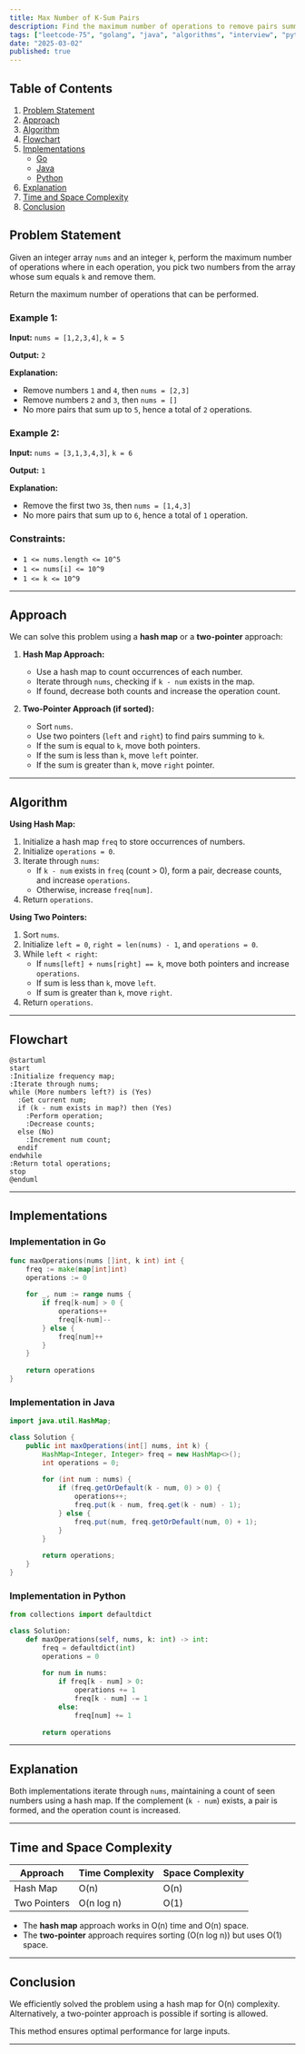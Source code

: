 ```yaml
---
title: Max Number of K-Sum Pairs
description: Find the maximum number of operations to remove pairs summing to k from an array. Includes Go and Java implementations.
tags: ["leetcode-75", "golang", "java", "algorithms", "interview", "python", "leetcode"]
date: "2025-03-02"
published: true
---
```


## Table of Contents
1. [Problem Statement](#problem-statement)
2. [Approach](#approach)
3. [Algorithm](#algorithm)
4. [Flowchart](#flowchart)
5. [Implementations](#implementations)
   - [Go](#implementation-in-go)
   - [Java](#implementation-in-java)
   - [Python](#implementation-in-python)
6. [Explanation](#explanation)
7. [Time and Space Complexity](#time-and-space-complexity)
8. [Conclusion](#conclusion)

## Problem Statement
Given an integer array `nums` and an integer `k`, perform the maximum number of operations where in each operation, you pick two numbers from the array whose sum equals `k` and remove them.

Return the maximum number of operations that can be performed.

### Example 1:
**Input:** `nums = [1,2,3,4]`, `k = 5`

**Output:** `2`

**Explanation:**
- Remove numbers `1` and `4`, then `nums = [2,3]`
- Remove numbers `2` and `3`, then `nums = []`
- No more pairs that sum up to `5`, hence a total of `2` operations.

### Example 2:
**Input:** `nums = [3,1,3,4,3]`, `k = 6`

**Output:** `1`

**Explanation:**
- Remove the first two `3`s, then `nums = [1,4,3]`
- No more pairs that sum up to `6`, hence a total of `1` operation.

### Constraints:
- `1 <= nums.length <= 10^5`
- `1 <= nums[i] <= 10^9`
- `1 <= k <= 10^9`

---

## Approach
We can solve this problem using a **hash map** or a **two-pointer** approach:

1. **Hash Map Approach:**
   - Use a hash map to count occurrences of each number.
   - Iterate through `nums`, checking if `k - num` exists in the map.
   - If found, decrease both counts and increase the operation count.
   
2. **Two-Pointer Approach (if sorted):**
   - Sort `nums`.
   - Use two pointers (`left` and `right`) to find pairs summing to `k`.
   - If the sum is equal to `k`, move both pointers.
   - If the sum is less than `k`, move `left` pointer.
   - If the sum is greater than `k`, move `right` pointer.
   
---

## Algorithm
**Using Hash Map:**
1. Initialize a hash map `freq` to store occurrences of numbers.
2. Initialize `operations = 0`.
3. Iterate through `nums`:
   - If `k - num` exists in `freq` (count > 0), form a pair, decrease counts, and increase `operations`.
   - Otherwise, increase `freq[num]`.
4. Return `operations`.

**Using Two Pointers:**
1. Sort `nums`.
2. Initialize `left = 0`, `right = len(nums) - 1`, and `operations = 0`.
3. While `left < right`:
   - If `nums[left] + nums[right] == k`, move both pointers and increase `operations`.
   - If sum is less than `k`, move `left`.
   - If sum is greater than `k`, move `right`.
4. Return `operations`.

---

## Flowchart
```plaintext
@startuml
start
:Initialize frequency map;
:Iterate through nums;
while (More numbers left?) is (Yes)
  :Get current num;
  if (k - num exists in map?) then (Yes)
    :Perform operation;
    :Decrease counts;
  else (No)
    :Increment num count;
  endif
endwhile
:Return total operations;
stop
@enduml
```

---

## Implementations

### Implementation in Go
```go
func maxOperations(nums []int, k int) int {
    freq := make(map[int]int)
    operations := 0
    
    for _, num := range nums {
        if freq[k-num] > 0 {
            operations++
            freq[k-num]--
        } else {
            freq[num]++
        }
    }
    
    return operations
}
```

### Implementation in Java
```java
import java.util.HashMap;

class Solution {
    public int maxOperations(int[] nums, int k) {
        HashMap<Integer, Integer> freq = new HashMap<>();
        int operations = 0;
        
        for (int num : nums) {
            if (freq.getOrDefault(k - num, 0) > 0) {
                operations++;
                freq.put(k - num, freq.get(k - num) - 1);
            } else {
                freq.put(num, freq.getOrDefault(num, 0) + 1);
            }
        }
        
        return operations;
    }
}
```

### Implementation in Python

```python
from collections import defaultdict

class Solution:
    def maxOperations(self, nums, k: int) -> int:
        freq = defaultdict(int)
        operations = 0
        
        for num in nums:
            if freq[k - num] > 0:
                operations += 1
                freq[k - num] -= 1
            else:
                freq[num] += 1
        
        return operations

```

---

## Explanation
Both implementations iterate through `nums`, maintaining a count of seen numbers using a hash map. If the complement (`k - num`) exists, a pair is formed, and the operation count is increased.

---

## Time and Space Complexity
| Approach        | Time Complexity | Space Complexity |
|----------------|---------------|----------------|
| Hash Map       | O(n)          | O(n)          |
| Two Pointers   | O(n log n)    | O(1)          |

- The **hash map** approach works in O(n) time and O(n) space.
- The **two-pointer** approach requires sorting (O(n log n)) but uses O(1) space.

---

## Conclusion
We efficiently solved the problem using a hash map for O(n) complexity. Alternatively, a two-pointer approach is possible if sorting is allowed.

This method ensures optimal performance for large inputs.

---

